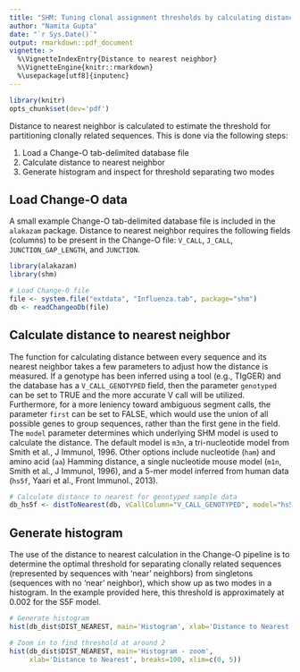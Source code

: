 ```yaml
---
title: "SHM: Tuning clonal assignment thresholds by calculating distance to nearest neighbor"
author: "Namita Gupta"
date: "`r Sys.Date()`"
output: rmarkdown::pdf_document
vignette: >
  %\VignetteIndexEntry{Distance to nearest neighbor}
  %\VignetteEngine{knitr::rmarkdown}
  %\usepackage[utf8]{inputenc}
---
```

```r
library(knitr)
opts_chunk$set(dev='pdf')
```

Distance to nearest neighbor is calculated to estimate the threshold 
for partitioning clonally related sequences. This is done via the 
following steps:

1. Load a Change-O tab-delimited database file
2. Calculate distance to nearest neighbor
3. Generate histogram and inspect for threshold separating two modes

Load Change-O data
--------------------------------------------------------------------------------
A small example Change-O tab-delimited database file is included in the 
`alakazam` package. Distance to nearest neighbor requires the following fields 
(columns) to be present in the Change-O file: `V_CALL`, `J_CALL`, 
`JUNCTION_GAP_LENGTH`, and `JUNCTION`.

```r
library(alakazam)
library(shm)

# Load Change-O file
file <- system.file("extdata", "Influenza.tab", package="shm")
db <- readChangeoDb(file)
```

Calculate distance to nearest neighbor
--------------------------------------------------------------------------------
The function for calculating distance between every sequence and its nearest
neighbor takes a few parameters to adjust how the distance is measured. If a 
genotype has been inferred using a tool (e.g., TIgGER) and the database has a
`V_CALL_GENOTYPED` field, then the parameter `genotyped` can be set to TRUE and 
the more accurate V call will be utilized. Furthermore, for a more leniency 
toward ambiguous segment calls, the parameter `first` can be set to FALSE, which 
would use the union of all possible genes to group sequences, rather than the 
first gene in the field. The `model` parameter determines which underlying SHM 
model is used to calculate the distance. The default model is `m3n`, a 
tri-nucleotide model from Smith et al., J Immunol, 1996. Other options include 
nucleotide (`ham`) and amino acid (`aa`) Hamming distance, a single nucleotide 
mouse model (`m1n`, Smith et al., J Immunol, 1996), and a 5-mer model inferred 
from human data (`hs5f`, Yaari et al., Front Immunol., 2013).


```r
# Calculate distance to nearest for genotyped sample data
db_hs5f <- distToNearest(db, vCallColumn="V_CALL_GENOTYPED", model="hs5f", first=FALSE)
```

Generate histogram
--------------------------------------------------------------------------------
The use of the distance to nearest calculation in the Change-O pipeline is to 
determine the optimal threshold for separating clonally related sequences 
(represented by sequences with 'near' neighbors) from singletons (sequences 
with no 'near' neighbor), which show up as two modes in a histogram. In the 
example provided here, this threshold is approximately at 0.002 for the 
S5F model.

```r
# Generate histogram
hist(db_dist$DIST_NEAREST, main='Histogram', xlab='Distance to Nearest', breaks=50)

# Zoom in to find threshold at around 2
hist(db_dist$DIST_NEAREST, main='Histogram - zoom', 
     xlab='Distance to Nearest', breaks=100, xlim=c(0, 5))
```